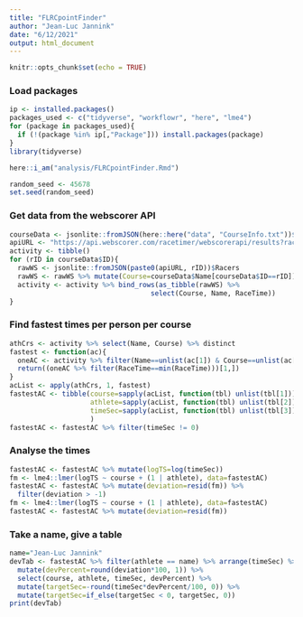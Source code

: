 ```yaml
---
title: "FLRCpointFinder"
author: "Jean-Luc Jannink"
date: "6/12/2021"
output: html_document
---
```


```r
knitr::opts_chunk$set(echo = TRUE)
```

### Load packages  
```r
ip <- installed.packages()
packages_used <- c("tidyverse", "workflowr", "here", "lme4")
for (package in packages_used){
  if (!(package %in% ip[,"Package"])) install.packages(package)
}
library(tidyverse)

here::i_am("analysis/FLRCpointFinder.Rmd")

random_seed <- 45678
set.seed(random_seed)
```

### Get data from the webscorer API
```r
courseData <- jsonlite::fromJSON(here::here("data", "CourseInfo.txt"))$Courses
apiURL <- "https://api.webscorer.com/racetimer/webscorerapi/results?raceid="
activity <- tibble()
for (rID in courseData$ID){
  rawWS <- jsonlite::fromJSON(paste0(apiURL, rID))$Racers
  rawWS <- rawWS %>% mutate(Course=courseData$Name[courseData$ID==rID])
  activity <- activity %>% bind_rows(as_tibble(rawWS) %>% 
                                   select(Course, Name, RaceTime))
}
```

### Find fastest times per person per course
```r
athCrs <- activity %>% select(Name, Course) %>% distinct
fastest <- function(ac){
  oneAC <- activity %>% filter(Name==unlist(ac[1]) & Course==unlist(ac[2]))
  return((oneAC %>% filter(RaceTime==min(RaceTime)))[1,])
}
acList <- apply(athCrs, 1, fastest)
fastestAC <- tibble(course=sapply(acList, function(tbl) unlist(tbl[1])),
                    athlete=sapply(acList, function(tbl) unlist(tbl[2])),
                    timeSec=sapply(acList, function(tbl) unlist(tbl[3]))
                    )
fastestAC <- fastestAC %>% filter(timeSec != 0)
```

### Analyse the times
```r
fastestAC <- fastestAC %>% mutate(logTS=log(timeSec))
fm <- lme4::lmer(logTS ~ course + (1 | athlete), data=fastestAC)
fastestAC <- fastestAC %>% mutate(deviation=resid(fm)) %>% 
  filter(deviation > -1)
fm <- lme4::lmer(logTS ~ course + (1 | athlete), data=fastestAC)
fastestAC <- fastestAC %>% mutate(deviation=resid(fm)) 
```

### Take a name, give a table
```r
name="Jean-Luc Jannink"
devTab <- fastestAC %>% filter(athlete == name) %>% arrange(timeSec) %>% 
  mutate(devPercent=round(deviation*100, 1)) %>% 
  select(course, athlete, timeSec, devPercent) %>% 
  mutate(targetSec=-round(timeSec*devPercent/100, 0)) %>% 
  mutate(targetSec=if_else(targetSec < 0, targetSec, 0))
print(devTab)
```

